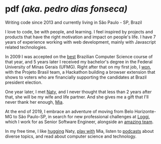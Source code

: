
# pdf _(aka. pedro dias fonseca)_

<Social />
<LanguageSwap to='ptBR' />

Writing code since 2013 and currently living in São Paulo - SP, Brazil

I love to code, be with people, and learning. I feel inspired by projects and products that have the right motivation and impact on people's life. I have 7 years of experience working with web development, mainly with Javascript related technologies.

In 2009 I was accepted on the [best](http://ruf.folha.uol.com.br/2014/rankingdecursos/cienciadacomputacao/) Brazilian Computer Science course of that year, and 5 years later I received my bachelor's degree in the Federal University of Minas Gerais (UFMG). Right after that on my first job, I [won](https://exame.abril.com.br/tecnologia/plug-in-informa-quem-financia-candidatos-as-eleicoes/), with the Projeto Brasil team, a Hackathon building a browser extension that shows to voters who are financially supporting the candidates at Brazil president election.

One year later, I met [Naty](/img/naty-pedro-show-pearl-jam.jpg), and I never thought that less than 2 years after that, she will be my wife and life partner. And she gives me a gift that I'll never thank her enough, [Mia](/img/pedro-mia.jpg).

At the end of 2019, I embrace an adventure of moving from Belo Horizonte-MG to São Paulo-SP, in search for new professional challenges at [Loggi](https://www.loggi.com), which I work for as Senior Software Engineer, alongside an [amazing team](/img/loggi.jpeg).

In my free time, I like [hugging](/img/naty-pedro.jpg) Naty, [play with](/img/pedro-mia.jpg) Mia, listen to [podcasts](https://player.fm/pdf/)  about diverse topics, and read about computer science and technology.

<ProfileI18n />

